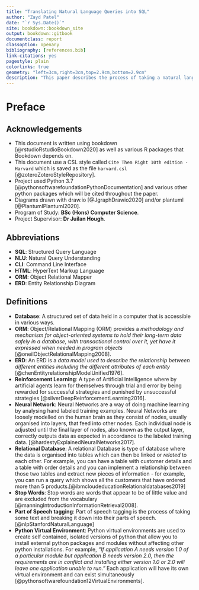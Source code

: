 ```yaml
--- 
title: "Translating Natural Language Queries into SQL"
author: "Zayd Patel"
date: "`r Sys.Date()`"
site: bookdown::bookdown_site
output: bookdown::gitbook
documentclass: report
classoption: openany
bibliography: [references.bib]
link-citations: yes
pagestyle: plain
colorlinks: true
geometry: "left=3cm,right=3cm,top=2.9cm,bottom=2.9cm"
description: "This paper describes the process of taking a natural language query and converting them into a structured language"
---
```


# Preface {-}

## Acknowledgements {-}

- This document is written using bookdown [@rstudioRstudioBookdown2020] as well as various R packages that Bookdown depends on.
- This document use a CSL style called `Cite Them Right 10th edition - Harvard` which is saved as the file `harvard.csl` [@zoteroZoteroStyleRepository].
- Project used Python 3.7 [@pythonsoftwarefoundationPythonDocumentation] and various other python packages which will be cited throughout the paper.
- Diagrams drawn with draw.io [@JgraphDrawio2020] and/or plantuml [@PlantumlPlantuml2020].
- Program of Study: **BSc (Hons) Computer Science**.
- Project Supervisor: **Dr Juilan Hough**.

## Abbreviations {#abbreviations}

- **SQL**: Structured Query Language
- **NLU**: Natural Query Understanding
- **CLI**: Command Line Interface
- **HTML**: HyperText Markup Language
- **ORM**: Object Relational Mapper
- **ERD**: Entity Relationship Diagram


## Definitions {#definitions}

- **Database**: A structured set of data held in a computer that is accessible in various ways.
- **ORM**: Object/Relational Mapping (ORM) provides a *methodology and mechanism for object-oriented systems to hold their long-term data safely in a database, with transactional control over it, yet have it expressed when needed in program objects* [@oneilObjectRelationalMapping2008]. 
- **ERD**: An ERD is a *data model used to describe the relationship between different entities including the different attributes of each entity* [@chenEntityrelationshipModelUnified1976].
- **Reinforcement Learning**: A type of Artificial Intelligence where by artificial agents learn for themselves through trial and error by being rewarded for successful strategies and punished by unsuccessful strategies [@silverDeepReinforcementLearning2016].
- **Neural Network**: Neural Networks are a way of doing machine learning by analysing hand labeled training examples. Neural Networks are loosely modelled on the human brain as they consist of nodes, usually organised into layers, that feed into other nodes. Each individual node is adjusted until the final layer of nodes, also known as the output layer, correctly outputs data as expected in accordance to the labeled training data. [@hardestyExplainedNeuralNetworks2017].
- **Relational Database**: A relational Database is type of database where the data is organised into tables which can then be linked or *related* to each other. For example, you can have a table with customer details and a table with order details and you can implement a relationship between those two tables and extract new pieces of information - for example, you can run a query which shows all the customers that have ordered more than 5 products.[@ibmcloudeducationRelationaldatabases2019]
- **Stop Words**: Stop words are words that appear to be of little value and are excluded from the vocabulary [@manningIntroductionInformationRetrieval2008]. 
- **Part of Speech tagging**: Part of speech tagging is the process of taking some text and breaking it down into their parts of speech. [@nlpStanfordNaturalLanguage]
- **Python Virtual Environment**: Python virtual environments are used to create self contained, isolated versions of python that allow you to install external python packages and modules without affecting other python installations. For example, *"If application A needs version 1.0 of a particular module but application B needs version 2.0, then the requirements are in conflict and installing either version 1.0 or 2.0 will leave one application unable to run."* Each application will have its own virtual environment and can exist simultaneously [@pythonsoftwarefoundation12VirtualEnvironments]. 